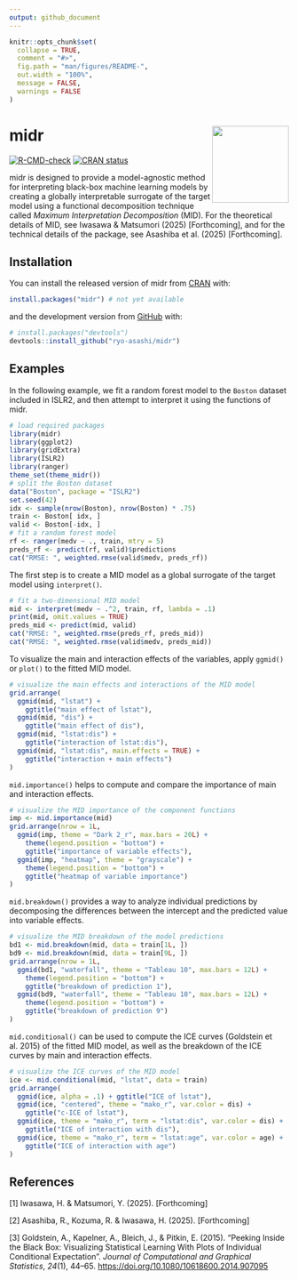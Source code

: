 ```yaml
---
output: github_document
---
```


<!-- README.md is generated from README.Rmd. Please edit that file -->

```r
knitr::opts_chunk$set(
  collapse = TRUE,
  comment = "#>",
  fig.path = "man/figures/README-",
  out.width = "100%",
  message = FALSE,
  warnings = FALSE
)
```

# midr <img src="man/figures/logo.png" align="right" height="138"/>

<!-- badges: start -->

[![R-CMD-check](https://github.com/ryo-asashi/midr/actions/workflows/R-CMD-check.yaml/badge.svg)](https://github.com/ryo-asashi/midr/actions/workflows/R-CMD-check.yaml) [![CRAN status](https://www.r-pkg.org/badges/version/midr)](https://CRAN.R-project.org/package=midr)

<!-- badges: end -->

midr is designed to provide a model-agnostic method for interpreting black-box machine learning models by creating a globally interpretable surrogate of the target model using a functional decomposition technique called *Maximum Interpretation Decomposition* (MID). For the theoretical details of MID, see Iwasawa & Matsumori (2025) [Forthcoming], and for the technical details of the package, see Asashiba et al. (2025) [Forthcoming].

## Installation

You can install the released version of midr from [CRAN](https://cran.r-project.org/) with:

``` r
install.packages("midr") # not yet available
```

and the development version from [GitHub](https://github.com/) with:

``` r
# install.packages("devtools")
devtools::install_github("ryo-asashi/midr")
```

## Examples

In the following example, we fit a random forest model to the `Boston` dataset included in ISLR2, and then attempt to interpret it using the functions of midr.

```r
# load required packages
library(midr)
library(ggplot2)
library(gridExtra)
library(ISLR2)
library(ranger)
theme_set(theme_midr())
# split the Boston dataset
data("Boston", package = "ISLR2")
set.seed(42)
idx <- sample(nrow(Boston), nrow(Boston) * .75)
train <- Boston[ idx, ]
valid <- Boston[-idx, ]
# fit a random forest model
rf <- ranger(medv ~ ., train, mtry = 5)
preds_rf <- predict(rf, valid)$predictions
cat("RMSE: ", weighted.rmse(valid$medv, preds_rf))
```

The first step is to create a MID model as a global surrogate of the target model using `interpret()`.

```r
# fit a two-dimensional MID model
mid <- interpret(medv ~ .^2, train, rf, lambda = .1)
print(mid, omit.values = TRUE)
preds_mid <- predict(mid, valid)
cat("RMSE: ", weighted.rmse(preds_rf, preds_mid))
cat("RMSE: ", weighted.rmse(valid$medv, preds_mid))
```

To visualize the main and interaction effects of the variables, apply `ggmid()` or `plot()` to the fitted MID model.

```r
# visualize the main effects and interactions of the MID model
grid.arrange(
  ggmid(mid, "lstat") +
    ggtitle("main effect of lstat"),
  ggmid(mid, "dis") +
    ggtitle("main effect of dis"),
  ggmid(mid, "lstat:dis") +
    ggtitle("interaction of lstat:dis"),
  ggmid(mid, "lstat:dis", main.effects = TRUE) +
    ggtitle("interaction + main effects")
)
```

`mid.importance()` helps to compute and compare the importance of main and interaction effects.

```r
# visualize the MID importance of the component functions
imp <- mid.importance(mid)
grid.arrange(nrow = 1L,
  ggmid(imp, theme = "Dark 2_r", max.bars = 20L) +
    theme(legend.position = "bottom") +
    ggtitle("importance of variable effects"),
  ggmid(imp, "heatmap", theme = "grayscale") +
    theme(legend.position = "bottom") +
    ggtitle("heatmap of variable importance")
)
```

`mid.breakdown()` provides a way to analyze individual predictions by decomposing the differences between the intercept and the predicted value into variable effects.

```r
# visualize the MID breakdown of the model predictions
bd1 <- mid.breakdown(mid, data = train[1L, ])
bd9 <- mid.breakdown(mid, data = train[9L, ])
grid.arrange(nrow = 1L,
  ggmid(bd1, "waterfall", theme = "Tableau 10", max.bars = 12L) +
    theme(legend.position = "bottom") +
    ggtitle("breakdown of prediction 1"),
  ggmid(bd9, "waterfall", theme = "Tableau 10", max.bars = 12L) +
    theme(legend.position = "bottom") +
    ggtitle("breakdown of prediction 9")
)
```

`mid.conditional()` can be used to compute the ICE curves (Goldstein et al. 2015) of the fitted MID model, as well as the breakdown of the ICE curves by main and interaction effects.

```r
# visualize the ICE curves of the MID model
ice <- mid.conditional(mid, "lstat", data = train)
grid.arrange(
  ggmid(ice, alpha = .1) + ggtitle("ICE of lstat"),
  ggmid(ice, "centered", theme = "mako_r", var.color = dis) +
    ggtitle("c-ICE of lstat"),
  ggmid(ice, theme = "mako_r", term = "lstat:dis", var.color = dis) +
    ggtitle("ICE of interaction with dis"),
  ggmid(ice, theme = "mako_r", term = "lstat:age", var.color = age) +
    ggtitle("ICE of interaction with age")
)
```

## References

[1] Iwasawa, H. & Matsumori, Y. (2025). [Forthcoming]

[2] Asashiba, R., Kozuma, R. & Iwasawa, H. (2025). [Forthcoming]

[3] Goldstein, A., Kapelner, A., Bleich, J., & Pitkin, E. (2015). "Peeking Inside the Black Box: Visualizing Statistical Learning With Plots of Individual Conditional Expectation". *Journal of Computational and Graphical Statistics*, *24*(1), 44–65. <https://doi.org/10.1080/10618600.2014.907095>
